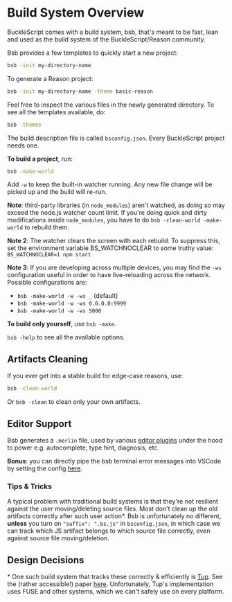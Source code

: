 
# Build System Overview

BuckleScript comes with a build system, bsb, that's meant to be fast, lean and used as the build system of the BuckleScript/Reason community.

Bsb provides a few templates to quickly start a new project:

```sh
bsb -init my-directory-name
```

To generate a Reason project:

```sh
bsb -init my-directory-name -theme basic-reason
```

Feel free to inspect the various files in the newly generated directory. To see all the templates available, do:

```sh
bsb -themes
```

<!-- TODO: clean up themes -->

The build description file is called `bsconfig.json`. Every BuckleScript project needs one.

**To build a project**, run:

```sh
bsb -make-world
```

Add `-w` to keep the built-in watcher running. Any new file change will be picked up and the build will re-run.

**Note**: third-party libraries (in `node_modules`) aren't watched, as doing so may exceed the node.js watcher count limit. If you're doing quick and dirty modifications inside `node_modules`, you have to do `bsb -clean-world -make-world` to rebuild them.

**Note 2**: The watcher clears the screen with each rebuild. To suppress this, set the environment variable BS_WATCHNOCLEAR to some truthy value: `BS_WATCHNOCLEAR=1 npm start`

**Note 3**: If you are developing across multiple devices, you may find the `-ws` configuration useful in order to have live-reloading across the network. Possible configurations are:
- `bsb -make-world -w -ws _` (default)
- `bsb -make-world -w -ws 0.0.0.0:9999`
- `bsb -make-world -w -ws 5000`

**To build only yourself**, use `bsb -make`.

`bsb -help` to see all the available options.

## Artifacts Cleaning

If you ever get into a stable build for edge-case reasons, use:

```sh
bsb -clean-world
```

Or `bsb -clean` to clean only your own artifacts.

## Editor Support

Bsb generates a `.merlin` file, used by various [editor plugins](https://reasonml.github.io/docs/en/editor-plugins.html) under the hood to power e.g. autocomplete, type hint, diagnosis, etc.

**Bonus**: you can directly pipe the bsb terminal error messages into VSCode by setting the config [here](https://github.com/reasonml-editor/vscode-reasonml#bsb).

### Tips & Tricks

A typical problem with traditional build systems is that they're not resilient against the user moving/deleting source files. Most don't clean up the old artifacts correctly after such user action\*. Bsb is unfortunately no different, **unless** you turn on `"suffix": ".bs.js"` in `bsconfig.json`, in which case we can track which JS artifact belongs to which source file correctly, even against source file moving/deletion.

## Design Decisions

\* One such build system that tracks these correctly & efficiently is [Tup](http://gittup.org/tup/). See the (rather accessible!) paper [here](http://gittup.org/tup/build_system_rules_and_algorithms.pdf). Unfortunately, Tup's implementation uses FUSE and other systems, which we can't safely use on every platform.

